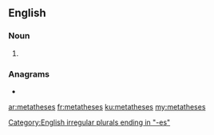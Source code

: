 {{also|métathèses}}
==English==

===Noun===
{{head|en|noun plural form}}

# {{plural of|metathesis|lang=en}}

===Anagrams===
* {{l|en|teamsheets}}

[[Category:English irregular plurals ending in "-es"]]

[[ar:metatheses]]
[[fr:metatheses]]
[[ku:metatheses]]
[[my:metatheses]]
